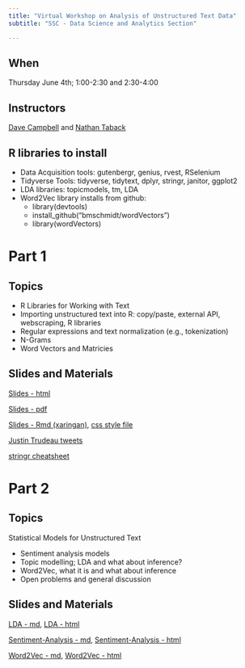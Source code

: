 ```yaml
---
title: "Virtual Workshop on Analysis of Unstructured Text Data"
subtitle: "SSC - Data Science and Analytics Section"

---
```


## When

Thursday June 4th; 1:00-2:30 and 2:30-4:00

## Instructors

[Dave Campbell](https://people.math.carleton.ca/~davecampbell/Dave_Campbell.html) and [Nathan Taback](http://utstat.toronto.edu/nathan/)

## R libraries to install
- Data Acquisition tools: gutenbergr, genius, rvest, RSelenium
- Tidyverse Tools: tidyverse, tidytext, dplyr, stringr, janitor, ggplot2
- LDA libraries: topicmodels, tm, LDA
- Word2Vec library installs from github:
    - library(devtools)
    - install_github("bmschmidt/wordVectors")
    - library(wordVectors)



# Part 1

## Topics

- R Libraries for Working with Text
- Importing unstructured text into R: copy/paste, external API, webscraping, R libraries
- Regular expressions and text normalization (e.g., tokenization)
- N-Grams
- Word Vectors and Matricies

## Slides and Materials

[Slides - html](workshopslides1.html)

[Slides - pdf](workshopslides1.pdf)

[Slides - Rmd (xaringan)](workshopslides1.Rmd), [css style file](slides.css)

[Justin Trudeau tweets](JT20tweets_may25.csv)

[stringr cheatsheet](https://github.com/rstudio/cheatsheets/blob/master/strings.pdf)




# Part 2 

## Topics

Statistical Models for Unstructured Text 

- Sentiment analysis models
- Topic modelling; LDA and what about inference?
- Word2Vec, what it is and what about inference
- Open problems and general discussion

## Slides and Materials

[LDA - md](LDA.md), [LDA - html](LDA.html)

[Sentiment-Analysis - md](Sentiment-Analysis.md), [Sentiment-Analysis - html](Sentiment-Analysis.html)

[Word2Vec - md](Word2Vec.md), [Word2Vec - html](Word2Vec.html)



